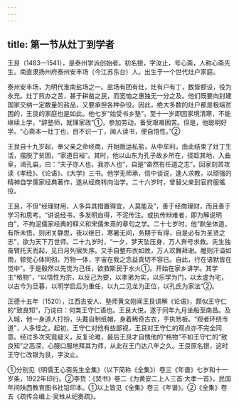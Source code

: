 ```yaml
---
---
---
```

title: 第一节从灶丁到学者
---



王艮（1483—1541），是泰州学派创始者。初名银，字汝止，号心斋，人称心斋先生。南直隶扬州府泰州安丰场（今江苏东台）人。出生于一个世代灶户家庭。

泰州安丰场，为明代淮南盐场之一。盐场有团有灶，灶有户有丁，数皆额设，役为永充。灶丁煎办之苦，甚于耕凿之民，而宽恤之惠独无一分之及。他们既要向封建国家交纳一定数量的盐品，又要承担各种杂役。因此，绝大多数的灶户都是极端贫困的，王艮的家庭也是如此。他七岁“始受书乡塾”，至十一岁即因家境清寒，不能继续上学，“辞塾师，就理家政”①，参加劳动，备受艰难困苦。但是，他聪明好学。“心斋本一灶丁也，目不识一丁，闻人读书，便自悟性。”②

王艮自十九岁起，奉父亲之命经商，开始贩运私盐，从中牟利，由此结束了灶丁生活，摆脱了贫困，“家道日裕”。其时，他以山东为孔子故乡所在，径趁其地，入曲阜，谒孔庙，曰：“夫子亦人也，我亦人也”，自是“奋然有任道之志”。回家刻苦攻读《孝经》、《论语》、《大学》三书。他学无师承，信中谈说，逢人求教，以顽强的精神自学儒家经典著作，遂从经商转向治学。二十六岁时，曾替父亲到官府服徭役。

王艮，不但“经理财用，人多异其措置得宜，人莫能及”，善于经商理财，而且善于学习和思考。“讲说经书，多发明自得，不泥传注。或执传辩难者，即为解说明白”，不拘泥儒家经典的释义和宋儒朱熹的章句之学。二十七岁时，他“默坐体道，有所未悟，则闭关静思，夜以继日，寒暑无间，务期于有得，自是必有为圣贤之志”，欲为天下万世师。二十九岁时，“一夕，梦天坠压身，万人奔号求救。先生独奋臂托天而起，见日月列宿失序。又手自整布衣如故，万人欢舞拜谢。醒则汗溢如雨，顿觉心体同彻，万物一体，宇宙在我之念益真切不容已。自此，行在语默皆在觉中”。于是毅然以先觉为己任，欲救斯民于水火①。开始在家乡讲学。其学主“格物”，“以悟性为宗，以反己为要，以孝弟为实，以乐学为门，以太虚为宅，以古今为旦暮，以明学启后为重任，以九二见龙为正位，以孔氏为家法”②。

正德十五年（1520），江西吉安人、塾师黄文刚闻王艮讲解《论语》，颇似王守仁的“致良知”，乃诧曰：何类王守仁语也。王艮大悦，遂于同年九月坐船至南昌。及入城，他一身道人打扮，头戴自制纸帽，身着稀奇古衣，手执笏板。“观者环绕市道”，人多怪之。起初，王守仁对他有些鄙视，王艮对王守仁的观点亦不完全同意。经过多次究竟疑义，反复论难，最后王艮才自愧他的“格物”不如王守仁的“致良知”之高深，心服口服地拜其为师，从此在王门达八年之久。王艮原名银，这时王守仁改银为艮，字汝止。

①分别见《明儒王心斋先生全集》（以下简称《全集》）卷三《年谱》七岁和十一岁条，1922年印行。②李贽：《焚书》卷二《为黄安二上人三首·大孝一首》，民国年间陕西教育图书社铅印本。①以上皆见《全集》卷三《年谱》。②《全集》卷五《疏传合编上·吴甡从祀奏疏》。